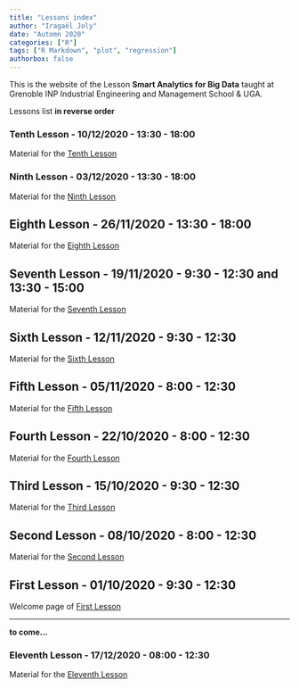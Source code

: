 ```yaml
---
title: "Lessons index"
author: "Iragaël Joly"
date: "Automn 2020"
categories: ["R"]
tags: ["R Markdown", "plot", "regression"]
authorbox: false
---
```



This is the website of the Lesson **Smart Analytics for Big Data** taught at Grenoble INP Industrial Engineering and Management School & UGA.


Lessons list **in reverse order**

### Tenth Lesson - 10/12/2020 - **13:30 - 18:00**

Material for the [Tenth Lesson](../post/2020-11-10-lesson-10)


### Ninth Lesson - 03/12/2020 - **13:30 - 18:00**

Material for the [Ninth Lesson](../post/2020-11-10-lesson-9)


## Eighth Lesson - 26/11/2020 - 13:30 - 18:00

Material for the [Eighth Lesson](../post/2020-11-10-lesson-8)

## Seventh Lesson - 19/11/2020 - 9:30 - 12:30 **and 13:30 - 15:00**

Material for the [Seventh Lesson](../post/2020-11-10-lesson-7)

## Sixth Lesson - 12/11/2020 - 9:30 - 12:30

Material for the [Sixth Lesson](../post/2020-11-10-lesson-6)

## Fifth Lesson - 05/11/2020 - 8:00 - 12:30

Material for the [Fifth Lesson](../post/2020-11-10-lesson-5)

## Fourth Lesson - 22/10/2020 - 8:00 - 12:30

Material for the [Fourth Lesson](../post/2020-11-10-lesson-4)

## Third Lesson - 15/10/2020 - 9:30 - 12:30

Material for the [Third Lesson](../post/2020-11-10-lesson-3)

## Second Lesson - 08/10/2020 - 8:00 - 12:30

Material for the [Second Lesson](../post/2020-11-10-lesson-2)

## First Lesson - 01/10/2020 - 9:30 - 12:30

Welcome page of [First Lesson](../post/2020-11-10-lesson-1)

***

**to come...**


### Eleventh Lesson - 17/12/2020 - **08:00 - 12:30**

Material for the [Eleventh Lesson](../post/2020-11-10-lesson-11)


